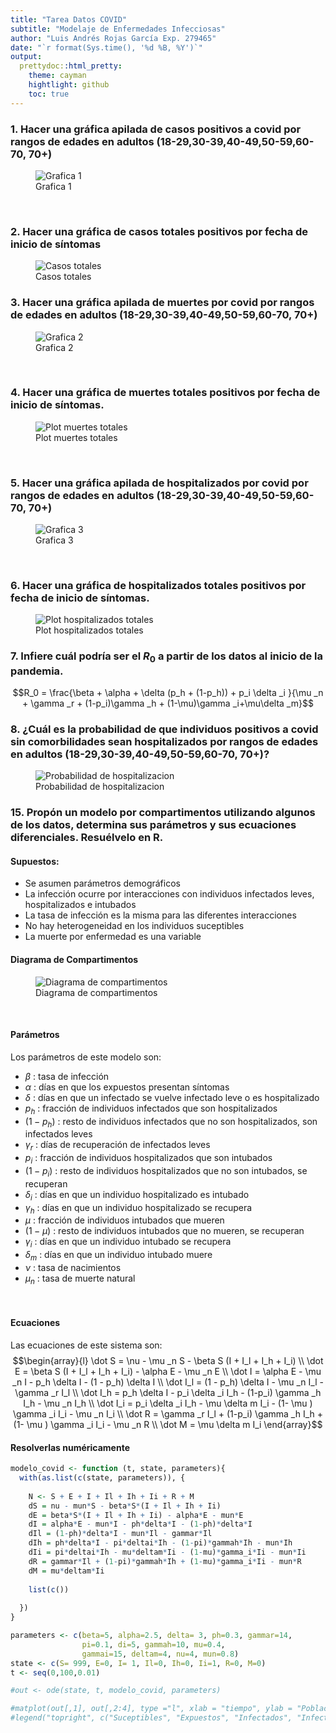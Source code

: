 ```yaml
---
title: "Tarea Datos COVID"
subtitle: "Modelaje de Enfermedades Infecciosas"
author: "Luis Andrés Rojas García Exp. 279465"
date: "`r format(Sys.time(), '%d %B, %Y')`"
output:   
  prettydoc::html_pretty: 
    theme: cayman 
    hightlight: github
    toc: true
---
```



### 1. Hacer una gráfica apilada de casos positivos a covid por rangos de edades en adultos (18-29,30-39,40-49,50-59,60-70, 70+)

![Grafica 1](04_Output/Plots/grafica de rangos de edad.jpeg)
<p>&nbsp;</p>

### 2. Hacer una gráfica de casos totales positivos por fecha de inicio de síntomas

![Casos totales](04_Output/Plots/casos positivos totales.jpeg)

### 3. Hacer una gráfica apilada de muertes por covid por rangos de edades en adultos (18-29,30-39,40-49,50-59,60-70, 70+)

![Grafica 2](04_Output/Plots/grafica de muertes por rangos de edad.jpeg)
<p>&nbsp;</p>

### 4. Hacer una gráfica de muertes totales positivos por fecha de inicio de síntomas.

![Plot muertes totales](04_Output/Plots/muertes totales.jpeg)
<p>&nbsp;</p>

### 5. Hacer una gráfica apilada de hospitalizados por covid por rangos de edades en adultos (18-29,30-39,40-49,50-59,60-70, 70+)

![Grafica 3](04_Output/Plots/grafica de hospitalizaciones por rangos de edad.jpeg)
<p>&nbsp;</p>

### 6. Hacer una gráfica de hospitalizados totales positivos por fecha de inicio de síntomas.

![Plot hospitalizados totales](04_Output/Plots/hospitalizados totales.jpeg)

### 7. Infiere cuál podría ser el $R_0$ a partir de los datos al inicio de la pandemia.

$$R_0 = \frac{\beta + \alpha + \delta (p_h + (1-p_h)) + p_i \delta _i }{\mu _n + \gamma _r + (1-p_i)\gamma _h + (1-\mu)\gamma _i+\mu\delta _m}$$

### 8. ¿Cuál es la probabilidad de que individuos positivos a covid sin comorbilidades sean hospitalizados por rangos de edades en adultos (18-29,30-39,40-49,50-59,60-70, 70+)? 

![Probabilidad de hospitalizacion](04_Output/Plots/probabilidad de hospitalizacion.jpeg)


### 15. Propón un modelo por compartimentos utilizando algunos de los datos, determina sus parámetros y sus ecuaciones diferenciales. Resuélvelo en R.

#### Supuestos: 

- Se asumen parámetros demográficos
- La infección ocurre por interacciones con individuos infectados leves, hospitalizados e intubados
- La tasa de infección es la misma para las diferentes interacciones
- No hay heterogeneidad en los individuos suceptibles
- La muerte por enfermedad es una variable

#### Diagrama de Compartimentos

![Diagrama de compartimentos](diagrama_compartimentos_COVID.png)
<p>&nbsp;</p>

#### Parámetros

Los parámetros de este modelo son:

- $\beta$ : tasa de infección 
- $\alpha$ : días en que los expuestos presentan síntomas
- $\delta$ : días en que un infectado se vuelve infectado leve o es hospitalizado
- $p_h$ : fracción de individuos infectados que son hospitalizados
- $(1-p_h)$ : resto de individuos infectados que no son hospitalizados, son infectados leves
- $\gamma _r$ : días de recuperación de infectados leves
- $p_i$ : fracción de individuos hospitalizados que son intubados
- $(1-p_i)$ : resto de individuos hospitalizados que no son intubados, se recuperan
- $\delta _i$ : días en que un individuo hospitalizado es intubado
- $\gamma _h$ : días en que un individuo hospitalizado se recupera
- $\mu$ : fracción de individuos intubados que mueren
- $(1- \mu )$ : resto de individuos intubados que no mueren, se recuperan
- $\gamma _i$ : días en que un individuo intubado se recupera
- $\delta _m$ : días en que un individuo intubado muere 
- $\nu$ : tasa de nacimientos
- $\mu _n$ : tasa de muerte natural
<p>&nbsp;</p>

#### Ecuaciones

Las ecuaciones de este sistema son:
$$\begin{array}{l}
\dot S = \nu - \mu _n S - \beta S (I + I_l + I_h + I_i) \\
\dot E = \beta S (I + I_l + I_h + I_i) - \alpha E - \mu _n E \\
\dot I = \alpha E - \mu _n I - p_h \delta I - (1 - p_h) \delta I \\
\dot I_l = (1 - p_h) \delta I - \mu _n I_l - \gamma _r I_l \\
\dot I_h =  p_h \delta I - p_i \delta _i I_h - (1-p_i) \gamma _h I_h - \mu _n I_h \\
\dot I_i = p_i \delta _i I_h - \mu \delta m I_i - (1- \mu ) \gamma _i I_i - \mu _n I_i \\
\dot R = \gamma _r I_l + (1-p_i) \gamma _h I_h + (1- \mu ) \gamma _i I_i - \mu _n R \\ 
\dot M = \mu \delta m I_i
\end{array}$$

#### Resolverlas numéricamente

```r
modelo_covid <- function (t, state, parameters){
  with(as.list(c(state, parameters)), {
    
    N <- S + E + I + Il + Ih + Ii + R + M
    dS = nu - mun*S - beta*S*(I + Il + Ih + Ii)
    dE = beta*S*(I + Il + Ih + Ii) - alpha*E - mun*E 
    dI = alpha*E - mun*I - ph*delta*I - (1-ph)*delta*I
    dIl = (1-ph)*delta*I - mun*Il - gammar*Il
    dIh = ph*delta*I - pi*deltai*Ih - (1-pi)*gammah*Ih - mun*Ih
    dIi = pi*deltai*Ih - mu*deltam*Ii - (1-mu)*gamma_i*Ii - mun*Ii 
    dR = gammar*Il + (1-pi)*gammah*Ih + (1-mu)*gamma_i*Ii - mun*R
    dM = mu*deltam*Ii
    
    list(c())
    
  })
}

parameters <- c(beta=5, alpha=2.5, delta= 3, ph=0.3, gammar=14, 
                pi=0.1, di=5, gammah=10, mu=0.4, 
                gammai=15, deltam=4, nu=4, mun=0.8)
state <- c(S= 999, E=0, I= 1, Il=0, Ih=0, Ii=1, R=0, M=0)
t <- seq(0,100,0.01)

#out <- ode(state, t, modelo_covid, parameters)

#matplot(out[,1], out[,2:4], type ="l", xlab = "tiempo", ylab = "Población", main = "Modelo HVB", lwd = 2)
#legend("topright", c("Suceptibles", "Expuestos", "Infectados", "Infectdos leve", "Infectados hospitalizados", "Infectados intbubados"), col = 1:7, lty = 1:7, cex = 0.5)
```



